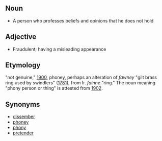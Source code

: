 == Noun ==
* A person who professes beliefs and opinions that he does not hold

== Adjective ==
* Fraudulent; having a misleading appearance

== Etymology ==
"not genuine," [[wikipedia:1900|1900]], phoney, perhaps an alteration of ''fawney'' "gilt brass ring used by swindlers" ([[wikipedia:1781|1781]]), from Ir. ''fainne'' "ring." The noun meaning "phony person or thing" is attested from [[wikipedia:1902|1902]].

== Synonyms ==
* [[dissember]]
* [[phoney]]
* [[phony]]
* [[pretender]]
